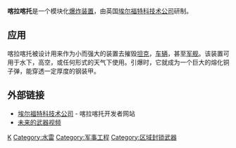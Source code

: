 {{Disputed title|time=2019-04-06T09:58:08+00:00}}
{{unreferenced|time=2019-04-06T09:58:08+00:00}}
'''喀拉喀托'''是一个模块化[[爆炸装置|爆炸装置]]，由英国[[埃尔福特科技术公司|埃尔福特科技术公司]]研制。

==应用==
喀拉喀托被设计用来作为小而强大的装置去摧毁[[坦克|坦克]]，[[车辆|车辆]]，甚至[[军舰|军舰]]。该装置可用于水下，高空，或任何形式的天气下使用。引爆时，它就成为一个巨大的熔化铜子弹，能穿透一定厚度的钢装甲。

==外部链接==
*[http://www.explosives.net/ 埃尔福特科技术公司]{{Wayback|url=http://www.explosives.net/ |date=20201130005000 }} - 喀拉喀托开发者网站
*[http://netstorage.discovery.com/dsc/podcasts/2008/01/Video/B011BG_11885002601197_KRAKATOA.m4v 未来的武器视频]{{Wayback|url=http://netstorage.discovery.com/dsc/podcasts/2008/01/Video/B011BG_11885002601197_KRAKATOA.m4v |date=20160303194652 }}



[[Category:炸弹|K]]
[[Category:水雷|Category:水雷]]
[[Category:军事工程|Category:军事工程]]
[[Category:区域封锁武器|Category:区域封锁武器]]